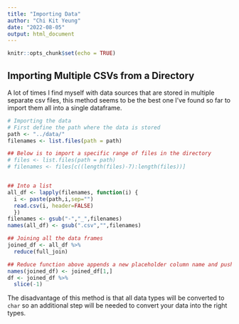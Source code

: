 ```yaml
---
title: "Importing Data"
author: "Chi Kit Yeung"
date: "2022-08-05"
output: html_document
---
```


```r
knitr::opts_chunk$set(echo = TRUE)

```

## Importing Multiple CSVs from a Directory

A lot of times I find myself with data sources that are stored in multiple separate csv files, this method seems to be the best one I've found so far to import them all into a single dataframe.

```r
# Importing the data
# First define the path where the data is stored
path <- "../data/"
filenames <- list.files(path = path)

## Below is to import a specific range of files in the directory
# files <- list.files(path = path)
# filenames <- files[c((length(files)-7):length(files))]


## Into a list
all_df <- lapply(filenames, function(i) {
  i <- paste(path,i,sep="")
  read.csv(i, header=FALSE)
  })
filenames <- gsub("-","_",filenames)
names(all_df) <- gsub(".csv","",filenames)

## Joining all the data frames
joined_df <- all_df %>% 
  reduce(full_join)

## Reduce function above appends a new placeholder column name and pushes the actual name to first row
names(joined_df) <- joined_df[1,]
df <- joined_df %>% 
  slice(-1)
```

The disadvantage of this method is that all data types will be converted to `char` so an additional step will be needed to convert your data into the right types.


